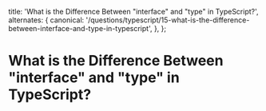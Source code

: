 
  title: 'What is the Difference Between "interface" and "type" in TypeScript?',
  alternates: {
    canonical:
      '/questions/typescript/15-what-is-the-difference-between-interface-and-type-in-typescript',
  },
};

# What is the Difference Between "interface" and "type" in TypeScript?

<GithubEdit link='/questions/typescript/15-what-is-the-difference-between-interface-and-type-in-typescript/page.mdx' />

